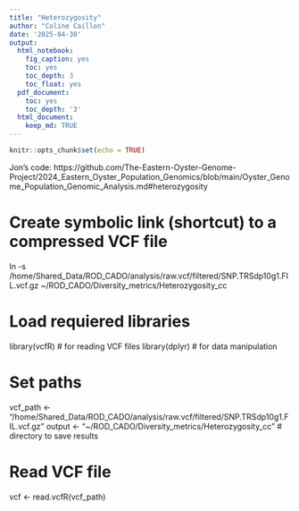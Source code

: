 ```yaml
---
title: "Heterozygosity"
author: "Coline Caillon"
date: '2025-04-30'
output:
  html_notebook:
    fig_caption: yes
    toc: yes
    toc_depth: 3
    toc_float: yes
  pdf_document:
    toc: yes
    toc_depth: '3'
  html_document:
    keep_md: TRUE
---
```


```r
knitr::opts_chunk$set(echo = TRUE)
```

Jon's code: 
https://github.com/The-Eastern-Oyster-Genome-Project/2024_Eastern_Oyster_Population_Genomics/blob/main/Oyster_Genome_Population_Genomic_Analysis.md#heterozygosity

# Create symbolic link (shortcut) to a compressed VCF file

ln -s /home/Shared_Data/ROD_CADO/analysis/raw.vcf/filtered/SNP.TRSdp10g1.FIL.vcf.gz ~/ROD_CADO/Diversity_metrics/Heterozygosity_cc







# Load requiered libraries

library(vcfR)   # for reading VCF files
library(dplyr)  # for data manipulation

# Set paths
vcf_path <- "/home/Shared_Data/ROD_CADO/analysis/raw.vcf/filtered/SNP.TRSdp10g1.FIL.vcf.gz"
output <- "~/ROD_CADO/Diversity_metrics/Heterozygosity_cc"  # directory to save results

# Read VCF file
vcf <- read.vcfR(vcf_path)





